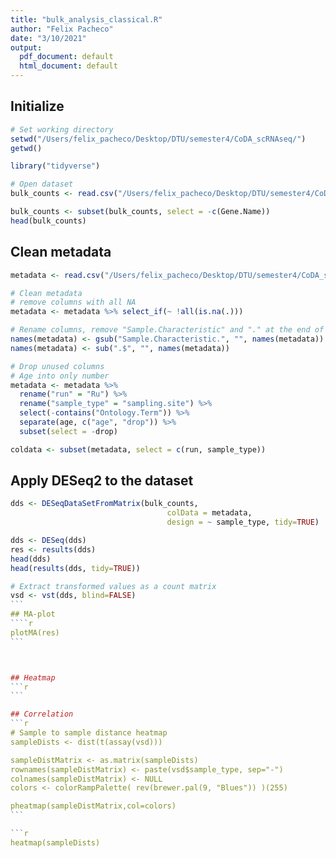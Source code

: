 ```yaml
---
title: "bulk_analysis_classical.R"
author: "Felix Pacheco"
date: "3/10/2021"
output:
  pdf_document: default
  html_document: default
---
```


## Initialize 
```r
# Set working directory
setwd("/Users/felix_pacheco/Desktop/DTU/semester4/CoDA_scRNAseq/")
getwd()

library("tidyverse")
```

```r
# Open dataset
bulk_counts <- read.csv("/Users/felix_pacheco/Desktop/DTU/semester4/CoDA_scRNAseq/data/bulk/counts_bulk.tsv", sep="\t")

bulk_counts <- subset(bulk_counts, select = -c(Gene.Name))
head(bulk_counts)
```

## Clean metadata
```r
metadata <- read.csv("/Users/felix_pacheco/Desktop/DTU/semester4/CoDA_scRNAseq/data/bulk/metadata_bulk.tsv", sep="\t")

# Clean metadata
# remove columns with all NA
metadata <- metadata %>% select_if(~ !all(is.na(.)))

# Rename columns, remove "Sample.Characteristic" and "." at the end of column name
names(metadata) <- gsub("Sample.Characteristic.", "", names(metadata))
names(metadata) <- sub(".$", "", names(metadata))

# Drop unused columns
# Age into only number
metadata <- metadata %>%
  rename("run" = "Ru") %>%
  rename("sample_type" = "sampling.site") %>%
  select(-contains("Ontology.Term")) %>%
  separate(age, c("age", "drop")) %>%
  subset(select = -drop)

coldata <- subset(metadata, select = c(run, sample_type))
```

## Apply DESeq2 to the dataset
````r

dds <- DESeqDataSetFromMatrix(bulk_counts,
                                   colData = metadata,
                                   design = ~ sample_type, tidy=TRUE)

dds <- DESeq(dds)
res <- results(dds)
head(dds)
head(results(dds, tidy=TRUE)) 

# Extract transformed values as a count matrix 
vsd <- vst(dds, blind=FALSE)
```
## MA-plot
````r
plotMA(res)
```



## Heatmap
```r


```

## Correlation
```r


# Sample to sample distance heatmap
sampleDists <- dist(t(assay(vsd)))

sampleDistMatrix <- as.matrix(sampleDists)
rownames(sampleDistMatrix) <- paste(vsd$sample_type, sep="-")
colnames(sampleDistMatrix) <- NULL
colors <- colorRampPalette( rev(brewer.pal(9, "Blues")) )(255)

pheatmap(sampleDistMatrix,col=colors)
```

```r
heatmap(sampleDists)
````